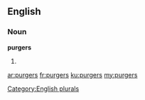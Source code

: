 ==English==

===Noun===
'''purgers'''

# {{plural of|[[purger]]}}

[[Category:English plurals]]

[[ar:purgers]]
[[fr:purgers]]
[[ku:purgers]]
[[my:purgers]]